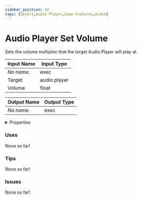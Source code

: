 ```yaml
---
sidebar_position: 42
tags: [Object,Audio Player,Game Features,Audio]
---
```


# Audio Player Set Volume

Sets the volume multiplier that the target Audio Player will play at.




<EsbSvg />

| Input Name | Input Type |
|-----------|-----------|
| *No name.* | exec |
| Target | audio player |
| Volume | float |

| Output Name | Output Type |
|-----------|-----------|
| *No name.* | exec |


<details>
  <summary>Properties</summary>
  <div>
    <div>
    <table>
      <thead>
        <tr>
          <th>Is beta required?</th>
          <th>❌</th>
        </tr>
        <tr>
          <th>Is this chip a trolling risk?</th>
          <th>❌</th>
        </tr>
        <tr>
          <th>Chip UUID</th>
          <th>cdedf5fe-9d4f-4811-9883-160b04695657</th>
        </tr>
      </thead>
    </table>
    </div>
  </div>
</details>

### Uses

None so far!

### Tips

None so far!

### Issues

None so far!